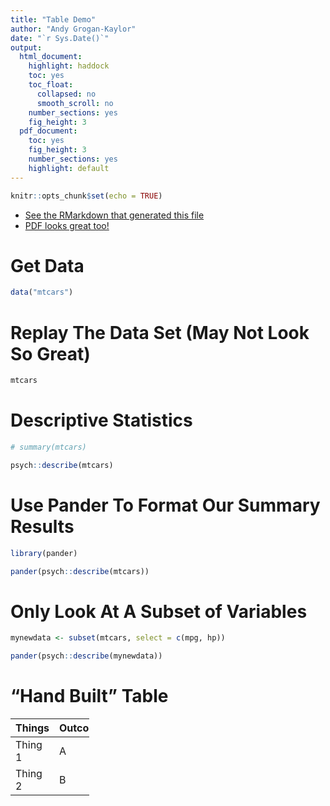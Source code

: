 ```yaml
---
title: "Table Demo"
author: "Andy Grogan-Kaylor"
date: "`r Sys.Date()`"
output:
  html_document: 
    highlight: haddock
    toc: yes
    toc_float:
      collapsed: no
      smooth_scroll: no
    number_sections: yes
    fig_height: 3
  pdf_document: 
    toc: yes
    fig_height: 3
    number_sections: yes
    highlight: default
---
```


```r

knitr::opts_chunk$set(echo = TRUE)

```

* [See the RMarkdown that generated this file](https://github.com/agrogan1/newstuff/blob/master/myposts/table-demo.Rmd)
* [PDF looks great too!](./table-demo.pdf)

# Get Data

```r

data("mtcars")

```

# Replay The Data Set (May Not Look So Great)

```r

mtcars

```

# Descriptive Statistics

```r

# summary(mtcars)

psych::describe(mtcars)

```

# Use Pander To Format Our Summary Results

```r

library(pander)

pander(psych::describe(mtcars))

```

# Only Look At A Subset of Variables

```r

mynewdata <- subset(mtcars, select = c(mpg, hp))

pander(psych::describe(mynewdata))

```
# "Hand Built" Table

-------------------------------------
Things   Outcome
------   -------
Thing 1   A

Thing 2   B
-------------------------------------
